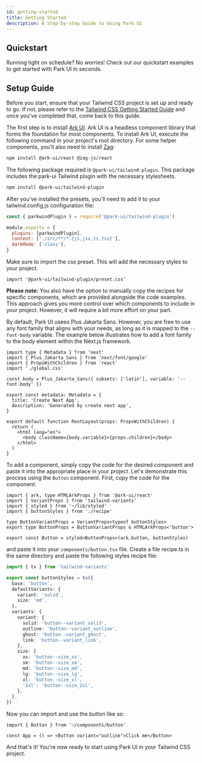 ```yaml
---
id: getting-started
title: Getting Started
description: A Step-by-step Guide to Using Park UI
---
```



## Quickstart

Running tight on schedule? No worries! Check out our quickstart examples to get started with Park UI in seconds.

<Quickstart />

## Setup Guide

<Steps>
<Step title="Prerequisite" number="1">

Before you start, ensure that your Tailwind CSS project is set up and ready to go. If not, please refer to the
[Tailwind CSS Getting Started Guide](https://tailwindcss.com/docs/installation) and once you've
completed that, come back to this guide.

</Step>
<Step title="Install Ark UI" number="2">

The first step is to install [Ark UI](https://ark-ui.com). Ark UI is a headless component library that forms the
foundation for most components. To install Ark UI, execute the following command in your project's root directory. For some helper components, you'll also need to install [Zag](https://zagjs.com):

```bash multi
npm install @ark-ui/react @zag-js/react
```

</Step>
<Step number="3" title="Install the Park UI Tailwind plugin">

The following package required is `@park-ui/tailwind-plugin`. This package includes the park-ui Tailwind plugin with the necessary stylesheets.

```bash
npm install @park-ui/tailwind-plugin
```

After you've installed the presets, you'll need to add it to your tailwind.config.js configuration file:

```jsx
const { parkwindPlugin } = require('@park-ui/tailwind-plugin')

module.exports = {
  plugins: [parkwindPlugin],
  content: ['./src/**/*.{js,jsx,ts,tsx}'],
  darkMode: ['class'],
}

```

Make sure to import the css preset. This will add the necessary styles to your project.

```tsx
import '@park-ui/tailwind-plugin/preset.css'
```

**Please note:** You also have the option to manually copy the recipes for specific components, which are provided
alongside the code examples. This approach gives you more control over which components to include in your project.
However, it will require a bit more effort on your part.

</Step>
<Step number="4" title="Setup Your Font Family">

By default, Park UI usees Plus Jakarta Sans. However, you are free to use any font family that aligns with your needs,
as long as it is mapped to the `--font-body` variable. The example below illustrates how to add a font family to the
body element within the Next.js framework.

```tsx
import type { Metadata } from 'next'
import { Plus_Jakarta_Sans } from 'next/font/google'
import { PropsWithChildren } from 'react'
import './global.css'

const body = Plus_Jakarta_Sans({ subsets: ['latin'], variable: '--font-body' })

export const metadata: Metadata = {
  title: 'Create Next App',
  description: 'Generated by create next app',
}

export default function RootLayout(props: PropsWithChildren) {
  return (
    <html lang="en">
      <body className={body.variable}>{props.children}</body>
    </html>
  )
}
```

</Step>
<Step number="5" title="Add your first component">

To add a component, simply copy the code for the desired component and paste it into the appropriate place in your project. Let's demonstrate this process using the `Button` component. First, copy the code for the component:

```tsx multi
import { ark, type HTMLArkProps } from '@ark-ui/react'
import { VariantProps } from 'tailwind-variants'
import { styled } from '~/lib/styled'
import { buttonStyles } from './recipe'

type ButtonVariantProps = VariantProps<typeof buttonStyles>
export type ButtonProps = ButtonVariantProps & HTMLArkProps<'button'>

export const Button = styled<ButtonProps>(ark.button, buttonStyles)
```

and paste it into your `components/button.tsx` file. Create a file recipe.ts in the same directory and paste the following styles recipe file:

```ts
import { tv } from 'tailwind-variants'

export const buttonStyles = tv({
  base: 'button',
  defaultVariants: {
    variant: 'solid',
    size: 'md',
  },
  variants: {
    variant: {
      solid: 'button--variant_solid',
      outline: 'button--variant_outline',
      ghost: 'button--variant_ghost',
      link: 'button--variant_link',
    },
    size: {
      xs: 'button--size_xs',
      sm: 'button--size_sm',
      md: 'button--size_md',
      lg: 'button--size_lg',
      xl: 'button--size_xl',
      '2xl': 'button--size_2xl',
    },
  },
})
```

Now you can import and use the button like so:

```tsx multi
import { Button } from '~/components/button'

const App = () => <Button variant="outline">Click me</Button>
```

And that's it! You're now ready to start using Park UI in your Tailwind CSS project.

</Step>
</Steps>
